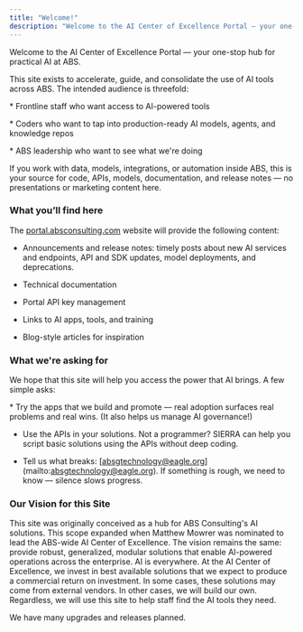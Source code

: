 ```yaml
---
title: "Welcome!"
description: "Welcome to the AI Center of Excellence Portal — your one-stop hub for practical AI at ABS."
---
```


Welcome to the AI Center of Excellence Portal — your one-stop hub for practical AI at ABS.

This site exists to accelerate, guide, and consolidate the use of AI tools across ABS. The intended audience is threefold: 

\* Frontline staff who want access to AI-powered tools

\* Coders who want to tap into production-ready AI models, agents, and knowledge repos

\* ABS leadership who want to see what we're doing

If you work with data, models, integrations, or automation inside ABS, this is your source for code, APIs, models, documentation, and release notes — no presentations or marketing content here.

### What you’ll find here

The [portal.absconsulting.com](http://portal.absconsulting.com) website will provide the following content:

- Announcements and release notes: timely posts about new AI services and endpoints, API and SDK updates, model deployments, and deprecations.

- Technical documentation

- Portal API key management

- Links to AI apps, tools, and training

- Blog-style articles for inspiration

### What we're asking for

We hope that this site will help you access the power that AI brings. A few simple asks:

\* Try the apps that we build and promote — real adoption surfaces real problems and real wins. (It also helps us manage AI governance!)

- Use the APIs in your solutions. Not a programmer? SIERRA can help you script basic solutions using the APIs without deep coding.

- Tell us what breaks: [[absgtechnology@eagle.org](mailto:absgtechnology@eagle.org)](mailto:absgtechnology@eagle.org). If something is rough, we need to know — silence slows progress.

### Our Vision for this Site

This site was originally conceived as a hub for ABS Consulting's AI solutions. This scope expanded when Matthew Mowrer was nominated to lead the ABS-wide AI Center of Excellence. The vision remains the same: provide robust, generalized, modular solutions that enable AI-powered operations across the enterprise. AI is everywhere. At the AI Center of Excellence, we invest in best available solutions that we expect to produce a commercial return on investment. In some cases, these solutions may come from external vendors. In other cases, we will build our own. Regardless, we will use this site to help staff find the AI tools they need.

We have many upgrades and releases planned.
